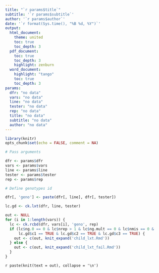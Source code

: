 ```yaml
---
title: "`r params$title`"
subtitle: '`r params$subtitle`'
author: '`r params$author`'
date: '`r format(Sys.time(), "%B %d, %Y")`'
output: 
  html_document:
    theme: united
    toc: true
    toc_depth: 3
  pdf_document:
    toc: true
    toc_depth: 3
    highlight: zenburn
  word_document:
    highlight: "tango"
    toc: true
    toc_depth: 3
params: 
  dfr: "no data"
  vars: "no data"
  line: "no data"
  tester: "no data"
  rep: "no data"
  title: "no data"
  subtitle: "no data"
  author: "no data"
---
```


```r
library(knitr)
opts_chunk$set(echo = FALSE, comment = NA)
```

```r
# Pass arguments

dfr <- params$dfr
vars <- params$vars
line <- params$line
tester <- params$tester
rep <- params$rep

# Define genotypes id

dfr[, 'geno'] <- paste(dfr[, line], dfr[, tester])
```

```r
lc.gd <- ck.lxt(dfr, line, tester)

out <- NULL
for (i in 1:length(vars)) {
  lc <- ck.rcbd(dfr, vars[i], 'geno', rep)
  if (lc$ng.0 == 0 & lc$nrep > 1 & lc$ng.mult == 0 & lc$nmis == 0 &
      lc.gd$c1 == TRUE & lc.gd$c2 == TRUE & lc.gd$c3 == TRUE) {
    out <- c(out, knit_expand('child_lxt.Rmd'))
  } else {
    out <- c(out, knit_expand('child_lxt_fail.Rmd'))
  }
}
```

`r paste(knit(text = out), collapse = '\n')`
